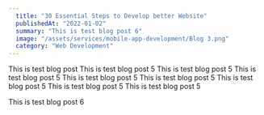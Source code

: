 ```yaml
---
  title: "30 Essential Steps to Develop better Website"
  publishedAt: "2022-01-02"
  summary: "This is test blog post 6"
  image: "/assets/services/mobile-app-development/Blog 3.png"
  category: "Web Development"
---
```


This is test blog post  This is test blog post 5 This is test blog post 5 This is test blog post 5 This is test blog post 5 This is test blog post 5 This is test blog post 5 This is test blog post 5 This is test blog post 5

This is test blog post 6